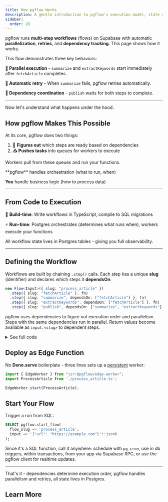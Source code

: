 ```yaml
---
title: How pgflow Works
description: A gentle introduction to pgflow's execution model, state machine, and workflow lifecycle
sidebar:
  order: 20
---
```



pgflow runs **multi-step workflows** (flows) on Supabase with automatic **parallelization**, **retries**, and **dependency tracking**. This page shows how it works.

<div class="animation-explainer">
  <div class="explainer-text">

This flow demonstrates three key behaviors:

**🔀 Parallel execution** - `summarize` and `extractKeywords` start immediately after `fetchArticle` completes.

**🔄 Automatic retry** - When `summarize` fails, pgflow retries automatically.

**🔗 Dependency coordination** - `publish` waits for both steps to complete.

  </div>

  <div class="explainer-animation">
    <SVGDAGAnimation showCaption={false} large={true} />
  </div>
</div>

<style>{`
  .animation-explainer {
    display: grid;
    grid-template-columns: 1fr 1fr;
    gap: 1.5rem;
    align-items: start;
  }

  .explainer-animation {
    position: sticky;
    top: 2rem;
    margin-top: -1rem;
  }

  @media (max-width: 1024px) {
    .animation-explainer {
      grid-template-columns: 1fr;
      gap: 2rem;
    }

    .explainer-text {
      text-align: left;
    }

    .explainer-animation {
      position: relative;
      top: 0;
      max-width: 100%;
      width: 100%;
      margin: 0;
      overflow: hidden;
    }
  }
`}</style>

---

Now let's understand what happens under the hood.

## How pgflow Makes This Possible

At its core, pgflow does two things:

1. 🧠 **Figures out** which steps are ready based on dependencies
2. 📤 **Pushes tasks** into queues for workers to execute

Workers pull from these queues and run your functions.

<Aside type="note" title="Key Separation">
**pgflow** handles orchestration (what to run, when)

**You** handle business logic (how to process data)
</Aside>

---

## From Code to Execution

🔨 **Build-time**: Write workflows in TypeScript, compile to SQL migrations

⚡ **Run-time**: Postgres orchestrates (determines what runs when), workers execute your functions

All workflow state lives in Postgres tables - giving you full observability.

---

## Defining the Workflow

Workflows are built by chaining `.step()` calls. Each step has a unique **slug** (identifier) and declares which steps it **dependsOn**:

```typescript
new Flow<Input>({ slug: "process_article" })
  .step({ slug: "fetchArticle" }, fn)
  .step({ slug: "summarize", dependsOn: ["fetchArticle"] }, fn)
  .step({ slug: "extractKeywords", dependsOn: ["fetchArticle"] }, fn)
  .step({ slug: "publish", dependsOn: ["summarize", "extractKeywords"] }, fn);
```

pgflow uses dependencies to figure out execution order and parallelism. Steps with the same dependencies run in parallel. Return values become available as `input.<slug>` to dependent steps.

<details>
<summary>See full code</summary>

```typescript "input.run" "dependsOn: [\"fetchArticle\"]" "input.fetchArticle" "dependsOn: [\"summarize\", \"extractKeywords\"]" "input.summarize" "input.extractKeywords"
type Input = { url: string };

new Flow<Input>({ slug: "process_article" })
  .step(
    { slug: "fetchArticle" },
    async (input) => {
      const response = await fetch(input.run.url);
      return response.text();
    }
  )
  .step(
    { slug: "summarize", dependsOn: ["fetchArticle"] },
    async (input) => {
      return await openai.summarize(input.fetchArticle);
    }
  )
  .step(
    { slug: "extractKeywords", dependsOn: ["fetchArticle"] },
    async (input) => {
      return await openai.extractKeywords(input.fetchArticle);
    }
  )
  .step(
    { slug: "publish", dependsOn: ["summarize", "extractKeywords"] },
    async (input) => {
      await db.insert({
        summary: input.summarize,
        keywords: input.extractKeywords
      });
    }
  );
```

</details>

## Deploy as Edge Function

No **Deno.serve** boilerplate - three lines sets up a [persistent](/reference/queue-worker/how-it-works/) worker:

```typescript
import { EdgeWorker } from "jsr:@pgflow/edge-worker";
import ProcessArticle from './process_article.ts';

EdgeWorker.start(ProcessArticle);
```

## Start Your Flow

Trigger a run from SQL:

```sql
SELECT pgflow.start_flow(
  flow_slug => 'process_article',
  input => '{"url": "https://example.com"}'::jsonb
);
```

Since it's a SQL function, call it anywhere: schedule with `pg_cron`, use in db triggers, within transactions, from your app via Supabase RPC, or use the pgflow client for realtime updates.

---

That's it - dependencies determine execution order, pgflow handles parallelism and retries, all state lives in Postgres.

## Learn More

<CardGrid>
  <LinkCard
    title="Install pgflow"
    href="/get-started/installation/"
    description="Set up pgflow in your Supabase project with one command"
  />
  <LinkCard
    title="Create your first flow"
    href="/get-started/flows/create-flow/"
    description="Build a simple workflow to see how steps connect"
  />
  <LinkCard
    title="Monitor Execution"
    href="/deploy/monitor-execution/"
    description="Query step states, view execution timeline, troubleshoot failures"
  />
  <LinkCard
    title="Three-layer architecture"
    href="/concepts/three-layer-architecture/"
    description="Deep dive into three-layer separation and design philosophy"
  />
</CardGrid>

<JoinCommunity />
